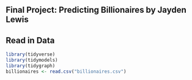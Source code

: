## Final Project: Predicting Billionaires by Jayden Lewis 

## Read in Data 
```r
library(tidyverse)
library(tidymodels)
library(tidygraph)
billionaires <- read.csv("billionaires.csv")
```

